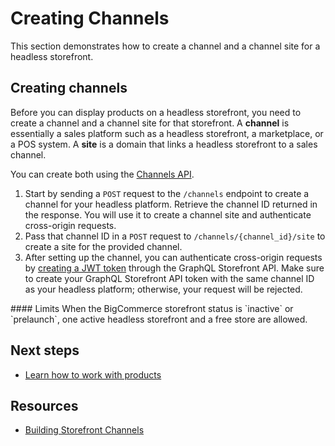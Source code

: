 # Creating Channels



This section demonstrates how to create a channel and a channel site for a headless storefront.

## Creating channels

Before you can display products on a headless storefront, you need to create a channel and a channel site for that storefront. A **channel** is essentially a sales platform such as a headless storefront, a marketplace, or a POS system. A **site** is a domain that links a headless storefront to a sales channel.

You can create both using the [Channels API](/docs/rest-management/channels).

1. Start by sending a `POST` request to the `/channels` endpoint to create a channel for your headless platform. Retrieve the channel ID returned in the response. You will use it to create a channel site and authenticate cross-origin requests.
2. Pass that channel ID in a `POST` request to `/channels/{channel_id}/site` to create a site for the provided channel.
3. After setting up the channel, you can authenticate cross-origin requests by [creating a JWT token](/docs/storefront-auth/tokens#create-a-token) through the GraphQL Storefront API. Make sure to create your GraphQL Storefront API token with the same channel ID as your headless platform; otherwise, your request will be rejected.

<Callout type="info">
#### Limits
When the BigCommerce storefront status is `inactive` or `prelaunch`, one active headless storefront and a free store are allowed.
</Callout>
  
## Next steps

- [Learn how to work with products](/api-docs/storefronts/guide/products)

## Resources

- [Building Storefront Channels](/api-docs/channels/tutorials/storefront)
